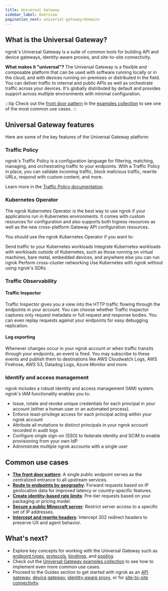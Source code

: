 ```yaml
---
title: Universal Gateway
sidebar_label: Overview
pagination_next: universal-gateway/domains
---
```


## What is the Universal Gateway?

ngrok's Universal Gateway is a suite of common tools for building API and device gateways, identity-aware proxies, and site-to-site connectivity.

**What makes it "universal"?**
The Universal Gateway is a flexible and composable platform that can be used with software running locally or in the cloud, and with devices running on-premises or distributed in the field.
You can deliver traffic to internal and public APIs as well as orchestrate traffic across your devices. 
It's globally distributed by default and provides support across multiple environments with minimal configuration.

:::tip
Check out the [front door pattern](/universal-gateway/examples/front-door-pattern/) in the [examples collection](/universal-gateway/examples/) to see one of the most common use cases.
:::

## Universal Gateway features

Here are some of the key features of the Universal Gateway platform:

### Traffic Policy

ngrok's Traffic Policy is a configuration language for filtering, matching, managing, and orchestrating traffic to your endpoints.
With a Traffic Policy in place, you can validate incoming traffic, block malicious traffic, rewrite URLs, respond with custom content, and more.

Learn more in the [Traffic Policy documentation](/docs/traffic-policy/).

### Kubernetes Operator

The ngrok Kubernetes Operator is the best way to use ngrok if your applications run in Kubernetes environments. 
It comes with custom resources for configuration and also supports both  Ingress resources as well as the new cross-platform Gateway API configuration resources.

You should use the ngrok Kubernetes Operator if you want to:

Send traffic to your Kubernetes workloads
Integrate Kubernetes workloads with workloads outside of Kubernetes, such as those running on virtual machines, bare metal, embedded devices, and anywhere else you can run ngrok
Perform cross-cluster networking
Use Kubernetes with ngrok without using ngrok's SDKs

### Traffic Observability

#### Traffic Inspector

Traffic Inspector gives you a view into the HTTP traffic flowing through the endpoints in your account. You can choose whether Traffic Inspector captures only request metadata or full request and response bodies. You can even replay requests against your endpoints for easy debugging replication.

#### Log exporting

Whenever changes occur in your ngrok account or when traffic transits through your endpoints, an event is fired. You may subscribe to these events and publish them to destinations like AWS Cloudwatch Logs, AWS Firehose, AWS S3, Datadog Logs, Azure Monitor and more.

### Identify and access management

ngrok includes a robust identity and access management (IAM) system. 
ngrok's IAM functionality enables you to:

- Issue, rotate and revoke unique credentials for each principal in your account (either a human user or an automated process).
- Enforce least-privilege access for each principal acting within your ngrok account
- Attribute all mutations to distinct principals in your ngrok account recorded in audit logs
- Configure single sign-on (SSO) to federate identity and SCIM to enable provisioning from your own IdP
- Administrate multiple ngrok accounts with a single user

## Common use cases

- [**The front door pattern**](/universal-gateway/examples/front-door-pattern/): A single public endpoint serves as the centralized entrance to all upstream services.
- [**Route to endpoints by geography**](/universal-gateway/examples/route-by-geography/): Forward requests based on IP geolocation data for improved latency or country-specific features.
- [**Create identity-based rate limits**](/universal-gateway/examples/pre-tier-requests/): Pre-tier requests based on your packaging or pricing model.
- [**Secure a public Minecraft server**](/universal-gateway/examples/minecraft/): Restrict server access to a specific set of IP addresses.
- [**Intercept and rewrite headers**](/universal-gateway/examples/rewrite-headers-redirects/): Intercept 302 redirect headers to preserve UX and agent behavior.

## What's next?

- Explore key concepts for working with the Universal Gateway such as [endpoint types](#), [protocols](#), [bindings](#), and [pooling](#).
- Check out the [Universal Gateway examples collection](/docs/universal-gateway/examples/) to see how to implement even more common use cases.
- Proceed to the Guides section to get started with ngrok as an [API gateway](/guides/api-gateway/get-started/), [device gateway](/guides/device-gateway/agent/), [identity-aware proxy](#), or for [site-to-site connectivity](/guides/identity-aware-proxy/securing-with-oauth/).